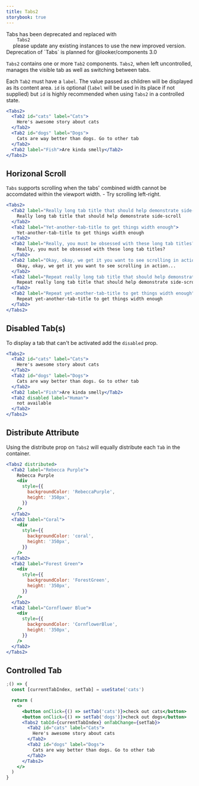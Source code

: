```yaml
---
title: Tabs2
storybook: true
---
```



<MessageBar canDismiss={false} intent="inform" mb="medium">
  Tabs has been deprecated and replaced with
  <Code fontWeight="bold" fontSize="inherit">
    Tabs2
  </Code> please update any existing instances to use the new improved version. Deprecation
  of `Tabs` is planned for @looker/components 3.0
</MessageBar>

`Tabs2` contains one or more `Tab2` components. `Tabs2`, when left uncontrolled, manages the visible tab as well as switching between tabs.

Each `Tab2` must have a `label`. The value passed as children will be displayed as its content area. `id` is optional (`label` will be used in its place if not supplied) but `id` is highly recommended when using `Tabs2` in a controlled state.

```jsx
<Tabs2>
  <Tab2 id="cats" label="Cats">
    Here's awesome story about cats
  </Tab2>
  <Tab2 id="dogs" label="Dogs">
    Cats are way better than dogs. Go to other tab
  </Tab2>
  <Tab2 label="Fish">Are kinda smelly</Tab2>
</Tabs2>
```

## Horizonal Scroll

`Tabs` supports scrolling when the tabs' combined width cannot be accomdated within the viewport width. - Try scrolling left-right.

```jsx
<Tabs2>
  <Tab2 label="Really long tab title that should help demonstrate side-scroll">
    Really long tab title that should help demonstrate side-scroll
  </Tab2>
  <Tab2 label="Yet-another-tab-title to get things width enough">
    Yet-another-tab-title to get things width enough
  </Tab2>
  <Tab2 label="Really, you must be obsessed with these long tab titles?">
    Really, you must be obsessed with these long tab titles?
  </Tab2>
  <Tab2 label="Okay, okay, we get it you want to see scrolling in action...">
    Okay, okay, we get it you want to see scrolling in action...
  </Tab2>
  <Tab2 label="Repeat really long tab title that should help demonstrate side-scroll">
    Repeat really long tab title that should help demonstrate side-scroll
  </Tab2>
  <Tab2 label="Repeat yet-another-tab-title to get things width enough">
    Repeat yet-another-tab-title to get things width enough
  </Tab2>
</Tabs2>
```

## Disabled Tab(s)

To display a tab that can't be activated add the `disabled` prop.

```jsx
<Tabs2>
  <Tab2 id="cats" label="Cats">
    Here's awesome story about cats
  </Tab2>
  <Tab2 id="dogs" label="Dogs">
    Cats are way better than dogs. Go to other tab
  </Tab2>
  <Tab2 label="Fish">Are kinda smelly</Tab2>
  <Tab2 disabled label="Human">
    not available
  </Tab2>
</Tabs2>
```

## Distribute Attribute

Using the distribute prop on `Tabs2` will equally distribute each `Tab` in the container.

```jsx
<Tabs2 distributed>
  <Tab2 label="Rebecca Purple">
    Rebecca Purple
    <div
      style={{
        backgroundColor: 'RebeccaPurple',
        height: '350px',
      }}
    />
  </Tab2>
  <Tab2 label="Coral">
    <div
      style={{
        backgroundColor: 'coral',
        height: '350px',
      }}
    />
  </Tab2>
  <Tab2 label="Forest Green">
    <div
      style={{
        backgroundColor: 'ForestGreen',
        height: '350px',
      }}
    />
  </Tab2>
  <Tab2 label="Cornflower Blue">
    <div
      style={{
        backgroundColor: 'CornflowerBlue',
        height: '350px',
      }}
    />
  </Tab2>
</Tabs2>
```

## Controlled Tab

```jsx
;() => {
  const [currentTabIndex, setTab] = useState('cats')

  return (
    <>
      <button onClick={() => setTab('cats')}>check out cats</button>
      <button onClick={() => setTab('dogs')}>check out dogs</button>
      <Tabs2 tabId={currentTabIndex} onTabChange={setTab}>
        <Tab2 id="cats" label="Cats">
          Here's awesome story about cats
        </Tab2>
        <Tab2 id="dogs" label="Dogs">
          Cats are way better than dogs. Go to other tab
        </Tab2>
      </Tabs2>
    </>
  )
}
```

